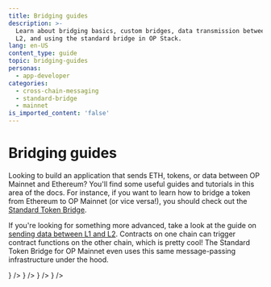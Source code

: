 ```yaml
---
title: Bridging guides
description: >-
  Learn about bridging basics, custom bridges, data transmission between L1 and
  L2, and using the standard bridge in OP Stack.
lang: en-US
content_type: guide
topic: bridging-guides
personas:
  - app-developer
categories:
  - cross-chain-messaging
  - standard-bridge
  - mainnet
is_imported_content: 'false'
---
```



# Bridging guides

Looking to build an application that sends ETH, tokens, or data between OP Mainnet and Ethereum?
You'll find some useful guides and tutorials in this area of the docs.
For instance, if you want to learn how to bridge a token from Ethereum to OP Mainnet (or vice versa!), you should check out the [Standard Token Bridge](bridging/standard-bridge).

If you're looking for something more advanced, take a look at the guide on [sending data between L1 and L2](bridging/messaging).
Contracts on one chain can trigger contract functions on the other chain, which is pretty cool!
The Standard Token Bridge for OP Mainnet even uses this same message-passing infrastructure under the hood.

<Cards>
  <Card title="Bridging basics" href="/app-developers/bridging/basics" icon={<img src="/img/icons/shapes.svg" />} />
    <Card title="Standard bridge" href="/app-developers/bridging/standard-bridge" icon={<img src="/img/icons/shapes.svg" />} />
  <Card title="Custom bridges" href="/app-developers/bridging/custom-bridge" icon={<img src="/img/icons/shapes.svg" />} />
  <Card title="Sending data between L1 and L2" href="/app-developers/bridging/messaging" icon={<img src="/img/icons/shapes.svg" />} />
</Cards>
